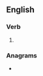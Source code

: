==English==

===Verb===
{{head|en|present participle}}

# {{present participle of|berime|lang=en|nocat=1}}

===Anagrams===
* {{anagrams|en|a=begiimnr|bemiring}}